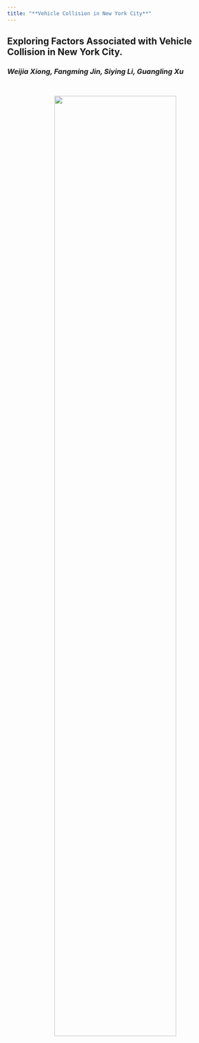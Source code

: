 ```yaml
---
title: "**Vehicle Collision in New York City**"
---
```


## Exploring Factors Associated with Vehicle Collision in New York City.

### *Weijia Xiong, Fangming Jin, Siying Li, Guangling Xu* 

<br>

<center>
<img src="image/car_collision.jpg" style="width:75%">  
